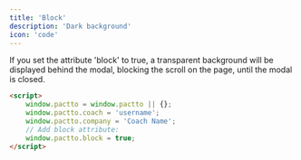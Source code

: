 ```yaml
---
title: 'Block'
description: 'Dark background'
icon: 'code'
---
```


If you set the attribute 'block' to true, a transparent background will be displayed behind the modal, blocking the scroll on the page, until the modal is closed.
```html index.html
<script>
    window.pactto = window.pactto || {};
    window.pactto.coach = 'username';
    window.pactto.company = 'Coach Name';
    // Add block attribute:
    window.pactto.block = true;
</script>
```